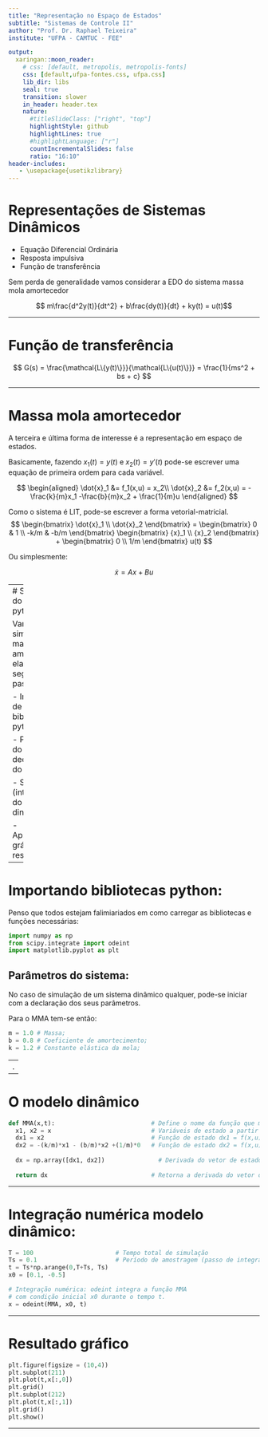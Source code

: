 ```yaml
---
title: "Representação no Espaço de Estados"
subtitle: "Sistemas de Controle II"
author: "Prof. Dr. Raphael Teixeira"
institute: "UFPA - CAMTUC - FEE"

output:
  xaringan::moon_reader:
    # css: [default, metropolis, metropolis-fonts]
    css: [default,ufpa-fontes.css, ufpa.css]
    lib_dir: libs
    seal: true
    transition: slower
    in_header: header.tex
    nature:
      #titleSlideClass: ["right", "top"]
      highlightStyle: github
      highlightLines: true
      #highlightLanguage: ["r"]
      countIncrementalSlides: false
      ratio: "16:10"
header-includes:
   - \usepackage{usetikzlibrary}
---
```


# Representações de Sistemas Dinâmicos


  - Equação Diferencial Ordinária
  - Resposta impulsiva
  - Função de transferência

Sem perda de generalidade vamos considerar a EDO do sistema massa mola amortecedor


$$ m\frac{d^2y(t)}{dt^2} + b\frac{dy(t)}{dt} + ky(t) = u(t)$$

---

# Função de transferência

$$ G(s) = \frac{\mathcal{L\{y(t)\}}}{\mathcal{L\{u(t)\}}} = \frac{1}{ms^2 + bs + c} $$

---

# Massa mola amortecedor

A terceira e última forma de interesse é a representação em espaço de estados.

Basicamente, fazendo $x_1(t) = y(t)$ e $x_2(t) = y'(t)$ pode-se escrever uma 
equação de primeira ordem para cada variável.

$$
\begin{aligned}
\dot{x}_1 &= f_1(x,u) = x_2\\
\dot{x}_2 &= f_2(x,u) = -\frac{k}{m}x_1 -\frac{b}{m}x_2 + \frac{1}{m}u
\end{aligned}
$$

Como  o sistema é LIT, pode-se escrever a forma vetorial-matricial.
$$
\begin{bmatrix}
  \dot{x}_1 \\
  \dot{x}_2
\end{bmatrix}
=
\begin{bmatrix}
  0 & 1 \\
  -k/m & -b/m
\end{bmatrix}
\begin{bmatrix}
  {x}_1 \\
  {x}_2
\end{bmatrix}
+
\begin{bmatrix}
  0 \\
  1/m
\end{bmatrix}
u(t)
$$

Ou simplesmente:

$$ \dot{x} = Ax + Bu $$


---
# Simulação do MMA em python

Vamos a simulação do massa mola amortecedor, ela seguirá os seguintes passos:

- Importação de bibliotecas python;

- Parâmetros do sistema e declaração do modelo;

- Simulação (integração) do modelo dinâmico;

- Apresentação gráfica dos resultados.

---

# Importando bibliotecas python:

Penso que todos estejam falimiariados em como carregar as bibliotecas e funções necessárias:
```python
import numpy as np
from scipy.integrate import odeint
import matplotlib.pyplot as plt
```

## Parâmetros do sistema:

No caso de simulação de um sistema dinâmico qualquer, 
pode-se iniciar com a declaração dos seus parâmetros.

Para o MMA tem-se então:


```python
m = 1.0 # Massa;
b = 0.8 # Coeficiente de amortecimento;
k = 1.2 # Constante elástica da mola;
```

---
.
--- 

# O modelo dinâmico

```python
def MMA(x,t):                           # Define o nome da função que modela o sistema;
  x1, x2 = x                            # Variáveis de estado a partir do vetor de estados;
  dx1 = x2                              # Função de estado dx1 = f(x,u)
  dx2 = -(k/m)*x1 - (b/m)*x2 +(1/m)*0   # Função de estado dx2 = f(x,u)
    
  dx = np.array([dx1, dx2])               # Derivada do vetor de estados
    
  return dx                             # Retorna a derivada do vetor de estados
```

---

# Integração numérica modelo dinâmico:
```python
T = 100                       # Tempo total de simulação
Ts = 0.1                      # Período de amostragem (passo de integração)
t = Ts*np.arange(0,T+Ts, Ts)
x0 = [0.1, -0.5]

# Integração numérica: odeint integra a função MMA 
# com condição inicial x0 durante o tempo t.
x = odeint(MMA, x0, t)
```

---

# Resultado gráfico

```python
plt.figure(figsize = (10,4))
plt.subplot(211)
plt.plot(t,x[:,0])
plt.grid()
plt.subplot(212)
plt.plot(t,x[:,1])
plt.grid()
plt.show()
```

---
